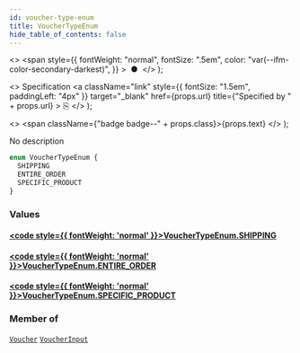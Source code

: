 ```yaml
---
id: voucher-type-enum
title: VoucherTypeEnum
hide_table_of_contents: false
---
```


  <>
    <span
      style={{
        fontWeight: "normal",
        fontSize: ".5em",
        color: "var(--ifm-color-secondary-darkest)",
      }}
    >
      &nbsp;●&nbsp;
    </span>
  </>
);

  <>
    Specification
    <a
      className="link"
      style={{ fontSize: "1.5em", paddingLeft: "4px" }}
      target="\_blank"
      href={props.url}
      title={"Specified by " + props.url}
    >
      ⎘
    </a>
  </>
);

  <>
    <span className={"badge badge--" + props.class}>{props.text}</span>
  </>
);

No description

```graphql
enum VoucherTypeEnum {
  SHIPPING
  ENTIRE_ORDER
  SPECIFIC_PRODUCT
}
```

### Values

#### [<code style={{ fontWeight: 'normal' }}>VoucherTypeEnum.<b>SHIPPING</b></code>](#)

>

#### [<code style={{ fontWeight: 'normal' }}>VoucherTypeEnum.<b>ENTIRE_ORDER</b></code>](#)

>

#### [<code style={{ fontWeight: 'normal' }}>VoucherTypeEnum.<b>SPECIFIC_PRODUCT</b></code>](#)

>

### Member of

[`Voucher`](../../api-reference/objects/voucher) <Badge class="secondary" text="object"/><Bullet />[`VoucherInput`](../../api-reference/inputs/voucher-input) <Badge class="secondary" text="input"/>
